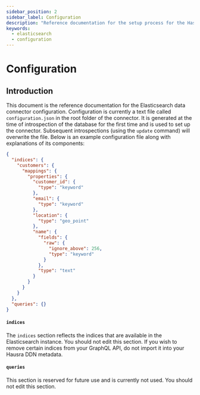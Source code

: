 ```yaml
---
sidebar_position: 2
sidebar_label: Configuration
description: "Reference documentation for the setup process for the Hasura Elasticsearch connector"
keywords:
  - elasticsearch
  - configuration
---
```


# Configuration

## Introduction

This document is the reference documentation for the Elasticsearch data connector configuration. Configuration is
currently a text file called `configuration.json` in the root folder of the connector. It is generated at the time of
introspection of the database for the first time and is used to set up the connector. Subsequent introspections (using the
`update` command) will overwrite the file. Below is an example configuration file along with explanations of its
components:

```json
{
  "indices": {
    "customers": {
      "mappings": {
        "properties": {
          "customer_id": {
            "type": "keyword"
          },
          "email": {
            "type": "keyword"
          },
          "location": {
            "type": "geo_point"
          },
          "name": {
            "fields": {
              "raw": {
                "ignore_above": 256,
                "type": "keyword"
              }
            },
            "type": "text"
          }
        }
      }
    }
  },
  "queries": {}
}
```

#### `indices`

The `indices` section reflects the indices that are available in the Elasticsearch instance. You should not edit this
section. If you wish to remove certain indices from your GraphQL API, do not import it into your Hausra DDN metadata.

#### `queries`

This section is reserved for future use and is currently not used. You should not edit this section.
